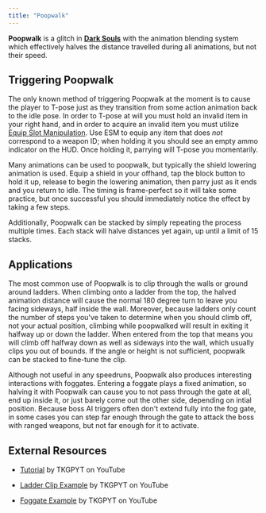 ```yaml
---
title: "Poopwalk"
---
```


**Poopwalk** is a glitch in **[Dark Souls](/darksouls)** with the animation blending system which effectively halves the distance travelled during all animations, but not their speed.

## Triggering Poopwalk

The only known method of triggering Poopwalk at the moment is to cause the player to T-pose just as they transition from some action animation back to the idle pose. In order to T-pose at will you must hold an invalid item in your right hand, and in order to acquire an invalid item you must utilize [Equip Slot Manipulation](/darksouls/equip-slot-manipulation). Use ESM to equip any item that does _not_ correspond to a weapon ID; when holding it you should see an empty ammo indicator on the HUD. Once holding it, parrying will T-pose you momentarily.

Many animations can be used to poopwalk, but typically the shield lowering animation is used. Equip a shield in your offhand, tap the block button to hold it up, release to begin the lowering animation, then parry just as it ends and you return to idle. The timing is frame-perfect so it will take some practice, but once successful you should immediately notice the effect by taking a few steps.

Additionally, Poopwalk can be stacked by simply repeating the process multiple times. Each stack will halve distances yet again, up until a limit of 15 stacks.

## Applications

The most common use of Poopwalk is to clip through the walls or ground around ladders. When climbing onto a ladder from the top, the halved animation distance will cause the normal 180 degree turn to leave you facing sideways, half inside the wall. Moreover, because ladders only count the number of steps you've taken to determine when you should climb off, not your actual position, climbing while poopwalked will result in exiting it halfway up or down the ladder. When entered from the top that means you will climb off halfway down as well as sideways into the wall, which usually clips you out of bounds. If the angle or height is not sufficient, poopwalk can be stacked to fine-tune the clip.

Although not useful in any speedruns, Poopwalk also produces interesting interactions with foggates. Entering a foggate plays a fixed animation, so halving it with Poopwalk can cause you to not pass through the gate at all, end up inside it, or just barely come out the other side, depending on intial position. Because boss AI triggers often don't extend fully into the fog gate, in some cases you can step far enough through the gate to attack the boss with ranged weapons, but not far enough for it to activate.

## External Resources

- [Tutorial](https://youtu.be/-qG0FgSLxjY) by TKGPYT on YouTube

* [Ladder Clip Example](https://youtu.be/Qc8Lay22tLs) by TKGPYT on YouTube

- [Foggate Example](https://youtu.be/mSxiBlvl3pQ) by TKGPYT on YouTube
